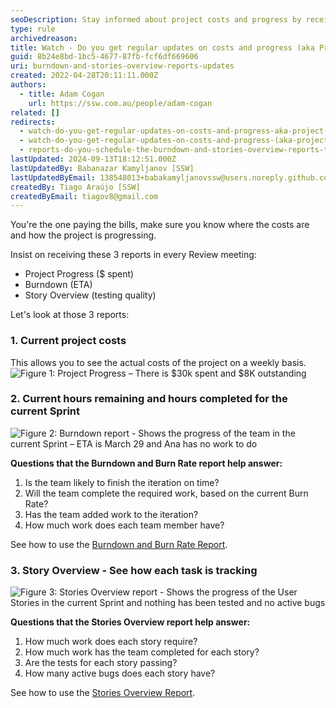 ```yaml
---
seoDescription: Stay informed about project costs and progress by receiving regular updates on actual spend, ETA, and testing quality.
type: rule
archivedreason:
title: Watch - Do you get regular updates on costs and progress (aka Project Progress, Burndown, etc.)?
guid: 8b24e8bd-1bc5-4677-87fb-fcf6df669606
uri: burndown-and-stories-overview-reports-updates
created: 2022-04-28T20:11:11.000Z
authors:
  - title: Adam Cogan
    url: https://ssw.com.au/people/adam-cogan
related: []
redirects:
  - watch-do-you-get-regular-updates-on-costs-and-progress-aka-project-progress-burndown-etc
  - watch-do-you-get-regular-updates-on-costs-and-progress-(aka-project-progress-burndown-etc-)
  - reports-do-you-schedule-the-burndown-and-stories-overview-reports-to-be-emailed-to-the-team-every-day
lastUpdated: 2024-09-13T18:12:51.000Z
lastUpdatedBy: Babanazar Kamyljanov [SSW]
lastUpdatedByEmail: 138548013+babakamyljanovssw@users.noreply.github.com
createdBy: Tiago Araújo [SSW]
createdByEmail: tiagov8@gmail.com
---
```


You're the one paying the bills, make sure you know where the costs are and how the project is progressing.

Insist on receiving these 3 reports in every Review meeting:
* Project Progress ($ spent)
* Burndown (ETA)
* Story Overview (testing quality)

Let's look at those 3 reports:

### 1. Current project costs

This allows you to see the actual costs of the project on a weekly basis.
![Figure 1: Project Progress – There is $30k spent and $8K outstanding](../../assets/project-progress-capture.jpg)

### 2. Current hours remaining and hours completed for the current Sprint

![Figure 2: Burndown report - Shows the progress of the team in the current Sprint – ETA is March 29 and Ana has no work to do](../../assets/burndown.jpg)

**Questions that the Burndown and Burn Rate report help answer:**

1. Is the team likely to finish the iteration on time?
2. Will the team complete the required work, based on the current Burn Rate?
3. Has the team added work to the iteration?
4. How much work does each team member have?

See how to use the [Burndown and Burn Rate Report](<https://docs.microsoft.com/en-us/previous-versions/dd380678(v=vs.100)?redirectedfrom=MSDN>).

### 3. Story Overview - See how each task is tracking

![Figure 3: Stories Overview report - Shows the progress of the User Stories in the current Sprint and nothing has been tested and no active bugs](../../assets/stories-overview.jpg)

**Questions that the Stories Overview report help answer:**

1. How much work does each story require?
2. How much work has the team completed for each story?
3. Are the tests for each story passing?
4. How many active bugs does each story have?

See how to use the [Stories Overview Report](<https://docs.microsoft.com/en-us/previous-versions/dd380648(v=vs.100)?redirectedfrom=MSDN>).
